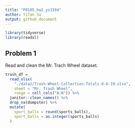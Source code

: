```yaml
---
title: "P8105_hw2_ys3394"
author: Yifan Su
output: github_document
---
```


```r
library(tidyverse)
library(readxl)
```

## Problem 1

Read and clean the Mr. Trach Wheel dataset.

```r
trash_df =
  read_xlsx(
    "./data2/Trash-Wheel-Collection-Totals-8-6-19.xlsx",
    sheet = "Mr. Trash Wheel",
    range = cell_cols("A:N")) %>% 
  janitor::clean_names() %>% 
  drop_na(dumpster) %>% 
  mutate(
    sport_balls = round(sports_balls),
    sport_balls = as.integer(sports_balls)
  )


```


